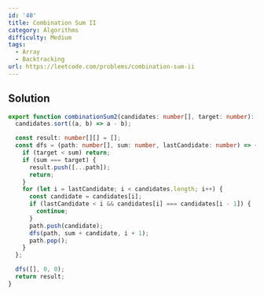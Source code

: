 ```yaml
---
id: '40'
title: Combination Sum II
category: Algorithms
difficulty: Medium
tags:
  - Array
  - Backtracking
url: https://leetcode.com/problems/combination-sum-ii
---
```


## Solution

```typescript filename="solution.ts" copy
export function combinationSum2(candidates: number[], target: number): number[][] {
  candidates.sort((a, b) => a - b);

  const result: number[][] = [];
  const dfs = (path: number[], sum: number, lastCandidate: number) => {
    if (target < sum) return;
    if (sum === target) {
      result.push([...path]);
      return;
    }
    for (let i = lastCandidate; i < candidates.length; i++) {
      const candidate = candidates[i];
      if (lastCandidate < i && candidates[i] === candidates[i - 1]) {
        continue;
      }
      path.push(candidate);
      dfs(path, sum + candidate, i + 1);
      path.pop();
    }
  };

  dfs([], 0, 0);
  return result;
}
```
